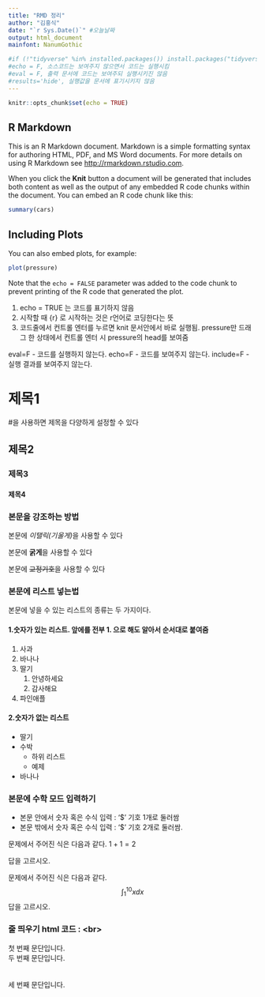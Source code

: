 ```yaml
---
title: "RMD 정리"
author: "김홍식"
date: "`r Sys.Date()`" #오늘날짜
output: html_document
mainfont: NanumGothic

#if (!"tidyverse" %in% installed.packages()) install.packages("tidyverse")
#echo = F, 소스코드는 보여주지 않으면서 코드는 실행시킴
#eval = F, 출력 문서에 코드는 보여주되 실행시키진 않음
#results='hide', 실행값을 문서에 표기시키지 않음
---
```


```r
knitr::opts_chunk$set(echo = TRUE)
```



## R Markdown

This is an R Markdown document. Markdown is a simple formatting syntax for authoring HTML, PDF, and MS Word documents. For more details on using R Markdown see <http://rmarkdown.rstudio.com>.

When you click the **Knit** button a document will be generated that includes both content as well as the output of any embedded R code chunks within the document. You can embed an R code chunk like this:

```r
summary(cars)
```

## Including Plots

You can also embed plots, for example:

```r
plot(pressure)
```

Note that the `echo = FALSE` parameter was added to the code chunk to prevent printing of the R code that generated the plot.

1. echo = TRUE 는 코드를 표기하지 않음
1. 시작할 때 {r} 로 시작하는 것은 r언어로 코딩한다는 뜻
1. 코드줄에서 컨트롤 엔터를 누르면 knit 문서안에서 바로 실행됨. pressure만 드래그 한 상태에서 컨트롤 엔터 시 pressure의 head를 보여줌

eval=F - 코드를 실행하지 않는다.
echo=F - 코드를 보여주지 않는다.
include=F - 실행 결과를 보여주지 않는다.


# 제목1
#을 사용하면 제목을 다양하게 설정할 수 있다

## 제목2 
### 제목3
#### 제목4


### 본문을 강조하는 방법
본문에 *이탤릭(기울게)*을 사용할 수 있다

본문에 **굵게**을 사용할 수 있다

본문에 ~~교정기호~~을 사용할 수 있다


### 본문에 리스트 넣는법
본문에 넣을 수 있는 리스트의 종류는 두 가지이다.

#### 1.**숫자가 있는 리스트**. 앞에를 전부 1. 으로 해도 알아서 순서대로 붙여줌

1. 사과
1. 바나나
1. 딸기
   1. 안녕하세요
   1. 감사해요
1. 파인애플

#### 2.**숫자가 없는 리스트**
* 딸기
* 수박
   - 하위 리스트
   - 예제
* 바나나

### 본문에 수학 모드 입력하기
* 본문 안에서 숫자 혹은 수식 입력 : '$' 기호 $1$개로 둘러쌈
* 본문 밖에서 숫자 혹은 수식 입력 : '$' 기호 $2$개로 둘러쌈.

문제에서 주어진 식은 다음과 같다. $1+1 = 2$

답을 고르시오.

문제에서 주어진 식은 다음과 같다.
$$\int_{1}^{10}x dx$$
답을 고르시오.

### 줄 띄우기 html 코드 : &lt;br&gt;
첫 번째 문단입니다.<br>두 번째 문단입니다.
<br><br><br>
세 번째 문단입니다.

